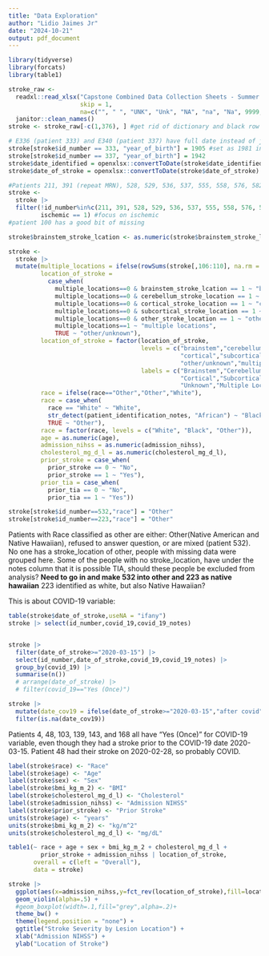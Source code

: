 ```yaml
---
title: "Data Exploration"
author: "Lidio Jaimes Jr"
date: "2024-10-21"
output: pdf_document
---
```

```r
library(tidyverse)
library(forcats)
library(table1)
```

```r
stroke_raw <- 
  readxl::read_xlsx("Capstone Combined Data Collection Sheets - Summer 2024.xlsx", 
                    skip = 1,
                    na=c("", " ", "UNK", "Unk", "NA", "na", "Na", 9999, "????")) |> 
  janitor::clean_names()
stroke <- stroke_raw[-c(1,376), ] #get rid of dictionary and black row

# E336 (patient 333) and E340 (patient 337) have full date instead of just year
stroke[stroke$id_number == 333, "year_of_birth"] = 1905 #set as 1981 instead of 1905
stroke[stroke$id_number == 337, "year_of_birth"] = 1942
stroke$date_identified = openxlsx::convertToDate(stroke$date_identified)
stroke$date_of_stroke = openxlsx::convertToDate(stroke$date_of_stroke)

#Patients 211, 391 (repeat MRN), 528, 529, 536, 537, 555, 558, 576, 582
stroke <- 
  stroke |> 
  filter(!id_number%in%c(211, 391, 528, 529, 536, 537, 555, 558, 576, 582),
         ischemic == 1) #focus on ischemic
#patient 100 has a good bit of missing
```

```r
stroke$brainstem_stroke_lcation <- as.numeric(stroke$brainstem_stroke_lcation)

stroke <-
  stroke |>
  mutate(multiple_locations = ifelse(rowSums(stroke[,106:110], na.rm = TRUE) > 1, 1, 0),
         location_of_stroke = 
           case_when(
             multiple_locations==0 & brainstem_stroke_lcation == 1 ~ "brainstem",
             multiple_locations==0 & cerebellum_stroke_location == 1 ~ "cerebellum",
             multiple_locations==0 & cortical_stroke_location == 1 ~ "cortical",
             multiple_locations==0 & subcortical_stroke_location == 1 ~ "subcortical",
             multiple_locations==0 & other_stroke_location == 1 ~ "other/unknown",
             multiple_locations==1 ~ "multiple locations",
             TRUE ~ "other/unknown"),
         location_of_stroke = factor(location_of_stroke,
                                     levels = c("brainstem","cerebellum",
                                                "cortical","subcortical",
                                                "other/unknown","multiple locations"),
                                     labels = c("Brainstem","Cerebellum",
                                                "Cortical","Subcortical",
                                                "Unknown","Multiple Locations")),
         race = ifelse(race=="Other","Other","White"),
         race = case_when(
           race == "White" ~ "White",
           str_detect(patient_identification_notes, "African") ~ "Black",
           TRUE ~ "Other"),
         race = factor(race, levels = c("White", "Black", "Other")),
         age = as.numeric(age),
         admission_nihss = as.numeric(admission_nihss),
         cholesterol_mg_d_l = as.numeric(cholesterol_mg_d_l),
         prior_stroke = case_when(
           prior_stroke == 0 ~ "No",
           prior_stroke == 1 ~ "Yes"),
         prior_tia = case_when(
           prior_tia == 0 ~ "No",
           prior_tia == 1 ~ "Yes"))

stroke[stroke$id_number==532,"race"] = "Other"
stroke[stroke$id_number==223,"race"] = "Other"
```

Patients with Race classified as other are either: Other(Native American and Native Hawaiian), refused to answer question, or are mixed (patient 532). No one has a stroke_location of other, people with missing data were grouped here. Some of the people with no stroke_location, have under the notes column that it is possible TIA, should these people be excluded from analysis? 
**Need to go in and make 532 into other and 223 as native hawaiian** 223 identified as white, but also Native Hawaiian?
 

This is about COVID-19 variable: 
```r
table(stroke$date_of_stroke,useNA = "ifany")
stroke |> select(id_number,covid_19,covid_19_notes)


stroke |> 
  filter(date_of_stroke>="2020-03-15") |> 
  select(id_number,date_of_stroke,covid_19,covid_19_notes) |> 
  group_by(covid_19) |> 
  summarise(n())
  # arrange(date_of_stroke) |> 
  # filter(covid_19=="Yes (Once)")

stroke |> 
  mutate(date_cov19 = ifelse(date_of_stroke>="2020-03-15","after covid","before covid")) |> 
  filter(is.na(date_cov19))
```

Patients 4, 48, 103, 139, 143, and 168 all have "Yes (Once)" for COVID-19 variable, even though they had a stroke prior to the COVID-19 date 2020-03-15. Patient 48 had their stroke on 2020-02-28, so probably COVID. 

```r
label(stroke$race) <- "Race"
label(stroke$age) <- "Age"
label(stroke$sex) <- "Sex"
label(stroke$bmi_kg_m_2) <- "BMI"
label(stroke$cholesterol_mg_d_l) <- "Cholesterol"
label(stroke$admission_nihss) <- "Admission NIHSS"
label(stroke$prior_stroke) <- "Prior Stroke"
units(stroke$age) <- "years"
units(stroke$bmi_kg_m_2) <- "kg/m^2"
units(stroke$cholesterol_mg_d_l) <- "mg/dL"

table1(~ race + age + sex + bmi_kg_m_2 + cholesterol_mg_d_l + 
         prior_stroke + admission_nihss | location_of_stroke,
       overall = c(left = "Overall"),
       data = stroke)
```

```r
stroke |> 
  ggplot(aes(x=admission_nihss,y=fct_rev(location_of_stroke),fill=location_of_stroke)) + 
  geom_violin(alpha=.5) + 
  #geom_boxplot(width=.1,fill="grey",alpha=.2)+
  theme_bw() +
  theme(legend.position = "none") + 
  ggtitle("Stroke Severity by Lesion Location") + 
  xlab("Admission NIHSS") + 
  ylab("Location of Stroke")
```

